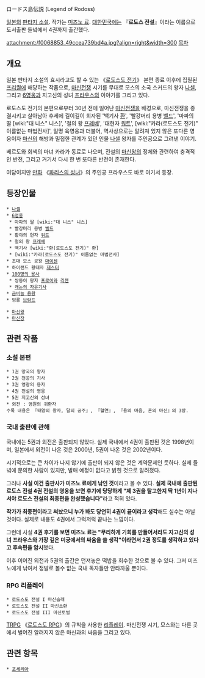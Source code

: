 ロードス島伝説 (Legend of Rodoss)

[[일본]]의 [[판타지 소설]]. 작가는 [[미즈노 료]]. [[대한민국]]에는 『'''로도스 전설'''』이라는 이름으로 도서출판 들녘에서 4권까지 출간했다.

attachment:/f0068853_49ccea739bd4a.jpg?align=right&width=300 [[목차]]

== 개요 ==
일본 판타지 소설의 효시라고도 할 수 있는 《[[로도스도 전기]]》 본편 종료 이후에 집필된 [[프리퀄]]에 해당하는 작품으로, [[마신전쟁]] 시기를 무대로 모스의 소국 스커드의 왕자 [[나셀]], 그리고 [[6영웅]]과 지고신의 성녀 [[프라우스]]의 이야기를 그리고 있다.

로도스도 전기의 본편으로부터 30년 전에 일어난 [[마신전쟁]]을 배경으로, 마신전쟁을 종결시키고 살아남아 후세에 길이길이 회자된 '백기사 [[환]]', '빨강머리 용병 [[벨드]]', '마파의 딸 [wiki:"대 니스" 니스]', '철의 왕 [[프레베]]', '대현자 [[워트]]', [wiki:"카라(로도스도 전기)" 이름없는 마법전사]', 일명 육영웅과 더불어, 역사상으로는 알려져 있지 않은 또다른 영웅이자 [[마신]]의 해방과 밀접한 관계가 있던 인물 [[나셸]] 왕자를 주인공으로 그려낸 이야기. 

베르도와 회색의 마녀 카라가 동료로 나오며, 전설의 [[마신왕]]의 정체와 관련하여 충격적인 반전, 그리고 거기서 다시 한 번 또다른 반전이 존재한다.

여담이지만 [[만화]] 《[[파리스의 성녀]]》의 주인공 프라우스도 바로 여기서 등장. 

== 등장인물 ==
 * [[나셀]]
 * [[6영웅]]
  * 마파의 딸 [wiki:"대 니스" 니스]
  * 빨강머리 용병 [[벨드]]
  * 황야의 현자 [[워트]]
  * 철의 왕 [[프레베]]
  * 백기사 [wiki:"환(로도스도 전기)" 환]
  * [wiki:"카라(로도스도 전기)" 이름없는 마법전사]
 * 초대 모스 공왕 [[마이센]]
 * 하이랜드 황태자 [[제스터]]
 * [[100명의 용사]]
  * 쌍둥이 왕자 [[프로이]]와 [[리젠]]
  * [[캐논의 자유기사]]
 * [[금비늘 용왕]]
 * 빙룡 [[브람드]]

 * [[마신왕]]
 * [[마신장]]

== 관련 작품 ==
=== 소설 본편 ===
 * 1권 망국의 왕자
 * 2권 천공의 기사
 * 3권 영광의 용자
 * 4권 전설의 영웅
 * 5권 지고신의 성녀
 * 외전 : 영원의 귀환자
 수록 내용은 『태양의 왕자, 달의 공주』, 『혈연』, 『용의 마음, 혼의 마신』의 3장.

=== 국내 출판에 관해 ===
국내에는 5권과 외전은 출판되지 않았다. 실제 국내에서 4권이 출판된 것은 1998년이며, 일본에서 외전이 나온 것은 2000년, 5권이 나온 것은 2002년이다.

시기적으로는 큰 차이가 나지 않기에 출판이 되지 않은 것은 계약문제인 듯하다. 실제 들녘에 문의한 사람이 있지만, 발매 예정이 없다고 밝힌 것으로 알려졌다.

그러나 '''사실 이건 출판사가 미즈노 료에게 낚인 것'''이라고 볼 수 있다. '''실제 국내에 출판된 로도스 전설 4권 전설의 영웅을 보면 후기에 당당하게 "제 3권을 탈고한지 딱 1년이 지나서야 로도스 전설의 최종편을 완성했습니다"'''라고 적혀 있다.

'''작가가 최종편이라고 써놨으니 누가 봐도 당연히 4권이 끝이라고 생각'''해도 실수는 아닐 것이다. 실제로 내용도 4권에서 그럭저럭 끝나는 느낌이다.

그런데 사실 '''4권 후기를 보면 미즈노 료는 "무리하게 기회를 만들어서라도 지고신의 성녀 프라우스와 가장 깊은 미궁에서의 싸움을 쓸 생각"이라면서 2권 정도를 생각하고 있다고 후속편을 암시'''했다.

이후 이어진 외전과 5권의 출간은 던져놓은 떡밥을 회수한 것으로 볼 수 있다. 그저 미즈노에게 낚여서 정발로 볼수 없는 국내 독자들만 안타까울 뿐이다.

=== RPG 리플레이 ===
 * 로도스도 전설 I 마신습래
 * 로도스도 전설 II 마신소환
 * 로도스도 전설 III 마신토벌
[[TRPG]] 《[[로도스도 RPG]]》의 규칙을 사용한 [[리플레이]]. 마신전쟁 시기, 모스와는 다른 곳에서 벌어진 알려지지 않은 마신과의 싸움을 그리고 있다.

== 관련 항목 ==
 * [[포세리아]]
